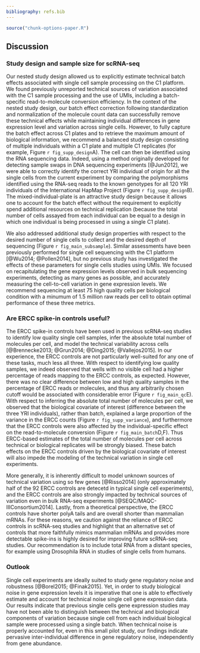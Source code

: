 ```yaml
---
bibliography: refs.bib
---
```


```r
source("chunk-options-paper.R")
```

## Discussion

### Study design and sample size for scRNA-seq

Our nested study design allowed us to explicitly estimate technical batch effects associated with single cell sample processing on the C1 platform.
We found previously unreported technical sources of variation associated with the C1 sample processing and the use of UMIs, including a batch-specific read-to-molecule conversion efficiency. 
In the context of the nested study design, our batch effect correction following standardization and normalization of the molecule count data can successfully remove these technical effects while maintaining individual differences in gene expression level and variation across single cells. 
However, to fully capture the batch effect across C1 plates and to retrieve the maximum amount of biological information, we recommend a balanced study design consisting of multiple individuals within a C1 plate and multiple C1 replicates (for example, Figure `r fig_supp_design`A).
The cell can then be identified using the RNA sequencing data.
Indeed, using a method originally developed for detecting sample swaps in DNA sequencing experiments [@Jun2012], we were able to correctly identify the correct YRI individual of origin for all the single cells from the current experiment by comparing the polymorphisms identified using the RNA-seq reads to the known genotypes for all 120 YRI individuals of the International HapMap Project (Figure `r fig_supp_design`B).
The mixed-individual-plate is an attractive study design because it allows one to account for the batch effect without the requirement to explicitly spend additional resources on technical replication (because the total number of cells assayed from each individual can be equal to a design in which one individual is being processed in using a single C1 plate).

We also addressed additional study design properties with respect to the desired number of single cells to collect and the desired depth of sequencing (Figure `r fig_main_subsample`).
Similar assessments have been previously performed for single cell sequencing with the C1 platform [@Wu2014; @Pollen2014], but no previous study has investigated the effects of these parameters for single cells studies using UMIs.
We focused on recapitulating the gene expression levels observed in bulk sequencing experiments, detecting as many genes as possible, and accurately measuring the cell-to-cell variation in gene expression levels.
We recommend sequencing at least 75 high quality cells per biological condition with a minumum of 1.5 million raw reads per cell to obtain optimal performance of these three metrics.

### Are ERCC spike-in controls useful?

The ERCC spike-in controls have been used in previous scRNA-seq studies to identify low quality single cell samples, infer the absolute total number of molecules per cell, and model the technical variability across cells [@Brennecke2013; @Grun2014; @Ding2015; @Vallejos2015]. 
In our experience, the ERCC controls are not particularly well-suited for any one of these tasks, much less all three.
With respect to identifying low quality samples, we indeed observed that wells with no visible cell had a higher percentage of reads mapping to the ERCC controls, as expected.
However, there was no clear difference between low and high quality samples in the percentage of ERCC reads or molecules, and thus any arbitrarily chosen cutoff would be associated with considerable error (Figure `r fig_main_qc`E).
With respect to inferring the absolute total number of molecules per cell, we observed that the biological covariate of interest (difference between the three YRI individuals), rather than batch, explained a large proportion of the variance in the ERCC counts (Figure `r fig_supp_variance`), and furthermore that the ERCC controls were also affected by the individual-specific effect on the read-to-molecule conversion (Figure `r fig_main_batch`D,F).
Thus ERCC-based estimates of the total number of molecules per cell across technical or biological replicates will be strongly biased.
These batch effects on the ERCC controls driven by the biological covariate of interest will also impede the modeling of the technical variation in single cell experiments.

More generally, it is inherently difficult to model unknown sources of technical variation using so few genes [@Risso2014] (only approximately half of the 92 ERCC controls are detecetd in typical single cell experiments), and the ERCC controls are also strongly impacted by technical sources of variation even in bulk RNA-seq experiments [@SEQC/MAQC-IIIConsortium2014].
Lastly, from a theoretical perspective, the ERCC controls have shorter polyA tails and are overall shorter than mammalian mRNAs.
For these reasons, we caution against the reliance of ERCC controls in scRNA-seq studies and highlight that an alternative set of controls that more faithfully mimics mammalian mRNAs and provides more detectable spike-ins is highly desired for improving future scRNA-seq studies.
Our recommendation is to include total RNA from a distant species, for example using Drosophila RNA in studies of single cells from humans.

### Outlook

Single cell experiments are ideally suited to study gene regulatory noise and robustness [@Borel2015; @Finak2015]. 
Yet, in order to study biological noise in gene expression levels it is imperative that one is able to effectively estimate and account for technical noise single cell gene expression data. 
Our results indicate that previous single cells gene expression studies may have not been able to distinguish between the technical and biological components of variation because single cell from each individual biological sample were processed using a single batch. 
When technical noise is properly accounted for, even in this small pilot study, our findings indicate pervasive inter-individual difference in gene regulatory noise, independently from gene abundance. 
